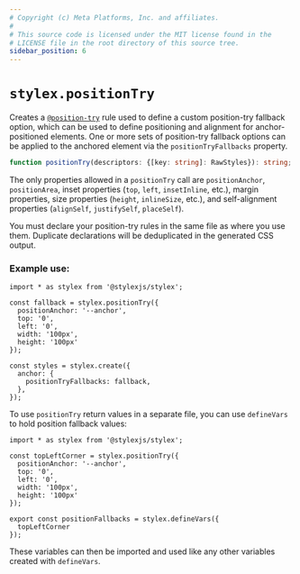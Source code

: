 ```yaml
---
# Copyright (c) Meta Platforms, Inc. and affiliates.
#
# This source code is licensed under the MIT license found in the
# LICENSE file in the root directory of this source tree.
sidebar_position: 6
---
```


# `stylex.positionTry`

Creates a [`@position-try`](https://developer.mozilla.org/en-US/docs/Web/CSS/@position-try) rule used to define a custom position-try fallback option, which can be used to define positioning and alignment for anchor-positioned elements. One or more sets of position-try fallback options can be applied to the anchored element via the `positionTryFallbacks` property.

```ts
function positionTry(descriptors: {[key: string]: RawStyles}): string;
```

The only properties allowed in a `positionTry` call are `positionAnchor`, `positionArea`, inset properties (`top`, `left`, `insetInline`, etc.), margin properties, size properties (`height`, `inlineSize`, etc.), and self-alignment properties (`alignSelf`, `justifySelf`, `placeSelf`).

You must declare your position-try rules in the same file as where you use them. Duplicate declarations will be deduplicated in the generated CSS output.

### Example use:

```tsx
import * as stylex from '@stylexjs/stylex';

const fallback = stylex.positionTry({
  positionAnchor: '--anchor',
  top: '0',
  left: '0',
  width: '100px',
  height: '100px'
});

const styles = stylex.create({
  anchor: {
    positionTryFallbacks: fallback,
  },
});
```

To use `positionTry` return values in a separate file, you can use `defineVars` to hold position fallback values:

```tsx title="positionFallbacks.stylex.js"
import * as stylex from '@stylexjs/stylex';

const topLeftCorner = stylex.positionTry({
  positionAnchor: '--anchor',
  top: '0',
  left: '0',
  width: '100px',
  height: '100px'
});

export const positionFallbacks = stylex.defineVars({
  topLeftCorner
});
```

These variables can then be imported and used like any other variables created
with `defineVars`.
